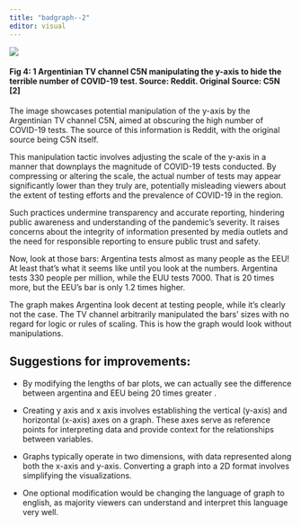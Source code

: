 ```yaml
---
title: "badgraph--2"
editor: visual
---
```


![](images/Screenshot 2024-03-10 at 2.14.45 PM-01.png){fig-align="center"}

#### Fig 4: 1 Argentinian TV channel C5N manipulating the y-axis to hide the terrible number of COVID-19 test. Source: Reddit. Original Source: C5N \[2\]

The image showcases potential manipulation of the y-axis by the Argentinian TV channel C5N, aimed at obscuring the high number of COVID-19 tests. The source of this information is Reddit, with the original source being C5N itself.

This manipulation tactic involves adjusting the scale of the y-axis in a manner that downplays the magnitude of COVID-19 tests conducted. By compressing or altering the scale, the actual number of tests may appear significantly lower than they truly are, potentially misleading viewers about the extent of testing efforts and the prevalence of COVID-19 in the region.

Such practices undermine transparency and accurate reporting, hindering public awareness and understanding of the pandemic's severity. It raises concerns about the integrity of information presented by media outlets and the need for responsible reporting to ensure public trust and safety.

Now, look at those bars: Argentina tests almost as many people as the EEU! At least that's what it seems like until you look at the numbers. Argentina tests 330 people per million, while the EUU tests 7000. That is 20 times more, but the EEU's bar is only 1.2 times higher.

The graph makes Argentina look decent at testing people, while it's clearly not the case. The TV channel arbitrarily manipulated the bars' sizes with no regard for logic or rules of scaling. This is how the graph would look without manipulations.

## Suggestions for improvements:

-   By modifying the lengths of bar plots, we can actually see the difference between argentina and EEU being 20 times greater .

-   Creating y axis and x axis involves establishing the vertical (y-axis) and horizontal (x-axis) axes on a graph. These axes serve as reference points for interpreting data and provide context for the relationships between variables.

-   Graphs typically operate in two dimensions, with data represented along both the x-axis and y-axis. Converting a graph into a 2D format involves simplifying the visualizations.

-   One optional modification would be changing the language of graph to english, as majority viewers can understand and interpret this language very well.
